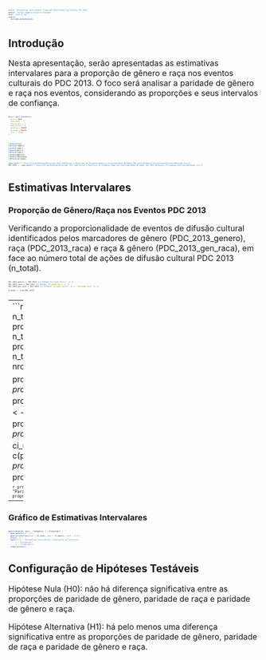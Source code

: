 ```yaml
---
title: "Estimativas Intervalares Proporção Gênero/Raça nos Eventos PDC 2013"
author: "Felipe Augusto Oliveira Rezende"
date: "2024-07-04"
output:
  ioslides_presentation:
---
```


<style>
/* Ajustar o tamanho do texto dos códigos R */
pre, code {
  font-size: 0.5em; /* Ajuste este valor conforme necessário */
}

/* Evitar que o texto dos códigos e resultados seja cortado */
pre, code {
  overflow-x: auto;
}

/* Ajustar o tamanho do conteúdo dos slides */
.slide-content {
  font-size: 0.7em; /* Ajuste este valor conforme necessário */
}

/* Ajustar o tamanho da fonte dos gráficos */
figure {
  font-size: 0.7em;
}
</style>

## Introdução

<div style="font-size: 16px;">
Nesta apresentação, serão apresentadas as estimativas intervalares para a proporção de gênero e raça nos eventos culturais do PDC 2013. O foco será analisar a paridade de gênero e raça nos eventos, considerando as proporções e seus intervalos de confiança.
</div>

```r

knitr::opts_chunk$set(
  echo = TRUE,
  fig.width = 7,
  fig.height = 5,
  fig.retina = 1,
  warning = FALSE,
  message = FALSE,
  size = 'tiny'
)
```

```r

library(xlsx)
library(readxl)
library(readr)
library(dplyr)
library(tidyr)
library(ggplot2)
library(rmarkdown)
library(xaringan)

read_excel("C:/Users/Felipe/Desktop/Doutorado IRel UnB/Fontes e Materiais de Pesquisa Empírica Doutorado/Base de Dados PDC 2013_MetQuanti_FelipeAugustoOliveiraRezende.xlsx")
PDC_2013 <- read_excel("C:/Users/Felipe/Desktop/Doutorado IRel UnB/Fontes e Materiais de Pesquisa Empírica Doutorado/Base de Dados PDC 2013_MetQuanti_FelipeAugustoOliveiraRezende.xlsx")

```

## Estimativas Intervalares

### Proporção de Gênero/Raça nos Eventos PDC 2013

<div style="font-size: 16px;">
Verificando a proporcionalidade de eventos de difusão cultural identificados pelos marcadores de gênero (PDC_2013_genero), raça (PDC_2013_raca) e raça & gênero (PDC_2013_gen_raca), em face ao número total de ações de difusão cultural PDC 2013 (n_total).
</div>

```r
PDC_2013_genero <- PDC_2013 %>% filter(`Paridade Gênero` == 1)
PDC_2013_raca <- PDC_2013 %>% filter(`Paridade Raça` == 1)
PDC_2013_gen_raca <- PDC_2013 %>% filter(`Paridade Gênero` == 1, `Paridade Raça` == 1)

n_total <- nrow(PDC_2013)
```
---
```r
prop_test_genero <- prop.test(n = n_total, x = nrow(PDC_2013_genero))
prop_test_raca <- prop.test(n = n_total, x = nrow(PDC_2013_raca))
prop_test_gen_raca <- prop.test(n = n_total, x = nrow(PDC_2013_gen_raca))

props <- c(prop_test_genero$estimate, prop_test_raca$estimate, prop_test_gen_raca$estimate)
ci_lowers <- c(prop_test_genero$conf.int[1], prop_test_raca$conf.int[1], prop_test_gen_raca$conf.int[1])
ci_uppers <- c(prop_test_genero$conf.int[2], prop_test_raca$conf.int[2], prop_test_gen_raca$conf.int[2])
```

```r
prop_df <- data.frame(
  Categoria = c("Paridade Gênero", "Paridade Raça", "Paridade Gênero e Raça"),
  Proporcao = props,
  CI_lower = ci_lowers,
  CI_upper = ci_uppers
)
```
---
### Gráfico de Estimativas Intervalares

```r
ggplot(prop_df, aes(x = Categoria, y = Proporcao)) +
  geom_point(size = 3) +
  geom_errorbar(aes(ymin = CI_lower, ymax = CI_upper), width = 0.2) +
  ylim(0, 1) +
  labs(title = "Estimativas Intervalares / Intervalos de Confiança",
       x = "Categorias",
       y = "Proporção") +
  theme_minimal()
```

## Configuração de Hipóteses Testáveis

<div style="font-size: 16px;">
Hipótese Nula (H0): não há diferença significativa entre as proporções de paridade de gênero, paridade de raça e paridade de gênero e raça.

Hipótese Alternativa (H1): há pelo menos uma diferença significativa entre as proporções de paridade de gênero, paridade de raça e paridade de gênero e raça.
</div>
